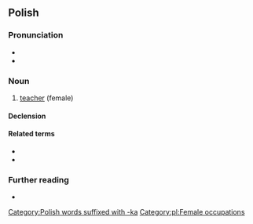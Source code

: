 {{also|nauczycielką}}
==Polish==

===Pronunciation===
* {{pl-IPA|/na-uczycielka/}}
* {{audio|Pl-nauczycielka.ogg|Audio|lang=pl}}

===Noun===
{{pl-noun|f|m=nauczyciel}}

# [[teacher]] (female)

====Declension====
{{pl-decl-noun-f}}

====Related terms====
* {{l|pl|nauka}}
* {{l|pl|uczyć}}

===Further reading===
* {{R:PWN}}

[[Category:Polish words suffixed with -ka]]
[[Category:pl:Female occupations]]